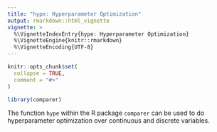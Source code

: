 ---
title: "hype: Hyperparameter Optimization"
output: rmarkdown::html_vignette
vignette: >
  %\VignetteIndexEntry{hype: Hyperparameter Optimization}
  %\VignetteEngine{knitr::rmarkdown}
  %\VignetteEncoding{UTF-8}
---

```{r, include = FALSE}
knitr::opts_chunk$set(
  collapse = TRUE,
  comment = "#>"
)
```

```{r setup}
library(comparer)
```

The function `hype` within the R package `comparer` can
be used to do hyperparameter optimization over
continuous and discrete variables.
